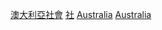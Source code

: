 {{noteTA
|G1=國家
}}
{{Portal|澳洲|歷史}}

[[Category:澳大利亞社會|]]
[[Category:澳大利亚各主题历史|社]]
[[Category:大洋洲社会史|Australia]]
[[Category:各國社會史|Australia]]